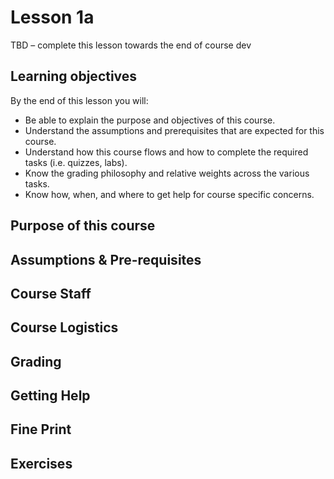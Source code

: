 # Lesson 1a

TBD -- complete this lesson towards the end of course dev

## Learning objectives

By the end of this lesson you will:

- Be able to explain the purpose and objectives of this course.
- Understand the assumptions and prerequisites that are expected for this course.
- Understand how this course flows and how to complete the required tasks (i.e. quizzes, labs).
- Know the grading philosophy and relative weights across the various tasks.
- Know how, when, and where to get help for course specific concerns.


## Purpose of this course


## Assumptions & Pre-requisites


## Course Staff


## Course Logistics


## Grading


## Getting Help


## Fine Print


## Exercises

